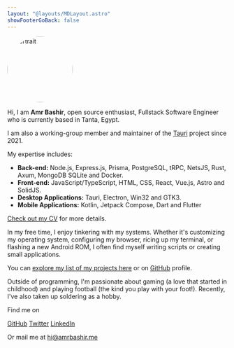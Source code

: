 ```yaml
---
layout: "@layouts/MDLayout.astro"
showFooterGoBack: false
---
```


<img src="/portrait.webp" alt="portrait" width="150" height="150" style="border-radius: 50%" class="mx-auto"/>

<br />

Hi, I am **Amr Bashir**, open source enthusiast, Fullstack Software Engineer who is currently based in Tanta, Egypt.

I am also a working-group member and maintainer of the
[<span class="print:hidden i-skill-icons-tauri-dark" /> Tauri](https://tauri.app) project since 2021.

My expertise includes:
- **Back-end:**
  <span class="print:hidden i-devicon-nodejs" /> Node.js,
  <span class="print:hidden i-simple-icons-express" /> Express.js,
  <span class="print:hidden i-devicon-prisma" /> Prisma,
  <span class="print:hidden i-devicon-postgresql" /> PostgreSQL,
  <span class="print:hidden i-devicon-trpc" /> tRPC,
  <span class="print:hidden i-devicon-nestjs" /> NetsJS,
  <span class="print:hidden i-simple-icons-rust color-#A04F12" /> Rust,
  <span class="print:hidden i-myicons-tokio" /> Axum,
  <span class="print:hidden i-devicon-mongodb" /> MongoDB
  <span class="print:hidden i-devicon-sqlite" /> SQLite and
  <span class="print:hidden i-devicon-docker" /> Docker.
- **Front-end:**
  <span class="print:hidden i-devicon-javascript" /> JavaScript/<span class="print:hidden i-devicon-typescript" />TypeScript,
  <span class="print:hidden i-devicon-html5" /> HTML,
  <span class="print:hidden i-devicon-css3" /> CSS,
  <span class="print:hidden i-skill-icons-react-dark" /> React,
  <span class="print:hidden i-devicon-vuejs" /> Vue.js,
  <span class="print:hidden i-devicon-astro" /> Astro and
  <span class="print:hidden i-devicon-solidjs" /> SolidJS.
- **Desktop Applications:**
  <span class="print:hidden i-skill-icons-tauri-dark" /> Tauri,
  <span class="print:hidden i-skill-icons-electron" /> Electron,
  <span class="print:hidden i-skill-icons-windows-dark" /> Win32 and
  <span class="print:hidden i-skill-icons-gtk-dark dark:i-skill-icons-gtk-light" /> GTK3.
- **Mobile Applications:**
  <span class="print:hidden i-devicon-kotlin" /> Kotlin,
  <span class="print:hidden i-devicon-jetpackcompose" /> Jetpack Compose,
  <span class="print:hidden i-devicon-dart" /> Dart and
  <span class="print:hidden i-devicon-flutter" /> Flutter


[Check out my CV](/cv) for more details.

In my free time, I enjoy tinkering with my systems. Whether it's customizing my operating system,
configuring my browser, ricing up my terminal, or flashing a new Android ROM,
I often find myself writing scripts or creating small applications.

You can [explore my list of my projects here](/projects)
or on [<span class="print:hidden i-ri-github-line" /> GitHub](https://github.com/amrbashir) profile.

Outside of programming, I'm passionate about gaming (a love that started in childhood) and playing football (the kind you play with your foot!). Recently, I've also taken up soldering as a hobby.

<div class="separator w-50 m-auto my-10"></div>

Find me on

[<span class="print:hidden i-ri-github-line" /> GitHub](https://github.com/amrbashir)
[<span class="print:hidden i-ri-twitter-x-line" />Twitter](https://github.com/amrbashir)
[<span class="print:hidden i-ri-linkedin-box-line" />LinkedIn](https://www.linkedin.com/in/amrbashir-dev)

Or mail me at hi@amrbashir.me

